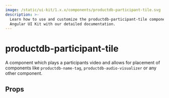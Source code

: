 ```yaml
---
image: /static/ui-kit/1.x.x/components/productdb-participant-tile.svg
description: >-
  Learn how to use and customize the productdb-participant-tile component in ProductDB's
  Angular UI Kit with our detailed documentation.
---
```


# productdb-participant-tile

A component which plays a participants video and allows for placement
of components like `productdb-name-tag`, `productdb-audio-visualizer` or any other component.

## Props

<PropsTable of="productdb-participant-tile" />

<head>
  <title>Angular UI Kit productdb-participant-tile</title>
</head>
